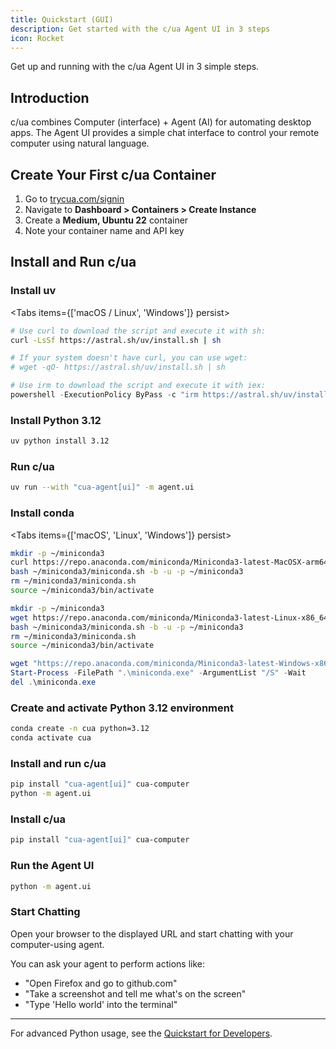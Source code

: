 ```yaml
---
title: Quickstart (GUI)
description: Get started with the c/ua Agent UI in 3 steps
icon: Rocket
---
```



Get up and running with the c/ua Agent UI in 3 simple steps.

<Steps>
<Step>

## Introduction

c/ua combines Computer (interface) + Agent (AI) for automating desktop apps. The Agent UI provides a simple chat interface to control your remote computer using natural language.

</Step>

<Step>

## Create Your First c/ua Container

1. Go to [trycua.com/signin](https://www.trycua.com/signin)
2. Navigate to **Dashboard > Containers > Create Instance**
3. Create a **Medium, Ubuntu 22** container
4. Note your container name and API key

</Step>

<Step>

## Install and Run c/ua

<Accordions type="single" defaultValue="uv">

<Accordion title="uv (Recommended)" value="uv">

### Install uv

<Tabs items={['macOS / Linux', 'Windows']} persist>
<Tab value="macOS / Linux">

```bash
# Use curl to download the script and execute it with sh:
curl -LsSf https://astral.sh/uv/install.sh | sh

# If your system doesn't have curl, you can use wget:
# wget -qO- https://astral.sh/uv/install.sh | sh
```

</Tab>
<Tab value="Windows">

```powershell
# Use irm to download the script and execute it with iex:
powershell -ExecutionPolicy ByPass -c "irm https://astral.sh/uv/install.ps1 | iex"
```

</Tab>
</Tabs>

### Install Python 3.12

```bash
uv python install 3.12
```

### Run c/ua

```bash
uv run --with "cua-agent[ui]" -m agent.ui
```

</Accordion>

<Accordion title="conda" value="conda">

### Install conda

<Tabs items={['macOS', 'Linux', 'Windows']} persist>
<Tab value="macOS">

```bash
mkdir -p ~/miniconda3
curl https://repo.anaconda.com/miniconda/Miniconda3-latest-MacOSX-arm64.sh -o ~/miniconda3/miniconda.sh
bash ~/miniconda3/miniconda.sh -b -u -p ~/miniconda3
rm ~/miniconda3/miniconda.sh
source ~/miniconda3/bin/activate
```

</Tab>
<Tab value="Linux">

```bash
mkdir -p ~/miniconda3
wget https://repo.anaconda.com/miniconda/Miniconda3-latest-Linux-x86_64.sh -O ~/miniconda3/miniconda.sh
bash ~/miniconda3/miniconda.sh -b -u -p ~/miniconda3
rm ~/miniconda3/miniconda.sh
source ~/miniconda3/bin/activate
```

</Tab>
<Tab value="Windows">

```powershell
wget "https://repo.anaconda.com/miniconda/Miniconda3-latest-Windows-x86_64.exe" -outfile ".\miniconda.exe"
Start-Process -FilePath ".\miniconda.exe" -ArgumentList "/S" -Wait
del .\miniconda.exe
```

</Tab>
</Tabs>

### Create and activate Python 3.12 environment

```bash
conda create -n cua python=3.12
conda activate cua
```

### Install and run c/ua

```bash
pip install "cua-agent[ui]" cua-computer
python -m agent.ui
```

</Accordion>

<Accordion title="pip" value="pip">

### Install c/ua

```bash
pip install "cua-agent[ui]" cua-computer
```

### Run the Agent UI

```bash
python -m agent.ui
```

</Accordion>

</Accordions>

### Start Chatting

Open your browser to the displayed URL and start chatting with your computer-using agent.

You can ask your agent to perform actions like:
- "Open Firefox and go to github.com"
- "Take a screenshot and tell me what's on the screen"
- "Type 'Hello world' into the terminal"

</Step>
</Steps>

---

For advanced Python usage, see the [Quickstart for Developers](/docs/quickstart-devs).
